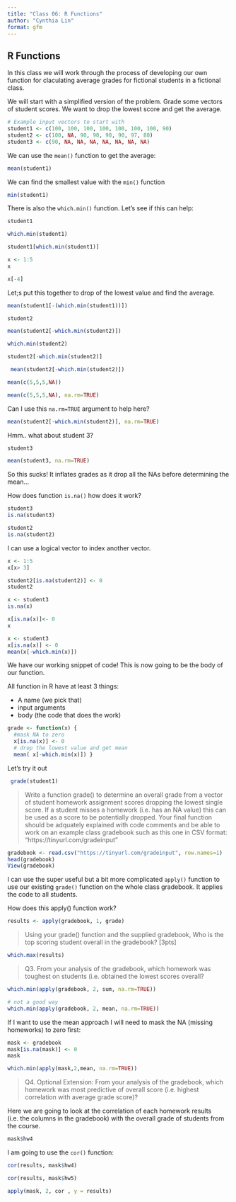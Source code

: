 ```yaml
---
title: "Class 06: R Functions"
author: "Cynthia Lin"
format: gfm
---
```


## R Functions

In this class we will work through the process of developing our own function for claculating average grades for fictional students in a fictional class. 

We will start with a simplified version of the problem. Grade some vectors of student scores. We want to drop the lowest score and get the average.

```r
# Example input vectors to start with
student1 <- c(100, 100, 100, 100, 100, 100, 100, 90)
student2 <- c(100, NA, 90, 90, 90, 90, 97, 80)
student3 <- c(90, NA, NA, NA, NA, NA, NA, NA)
```

We can use the `mean()` function to get the average:

```r
mean(student1)
```

We can find the smallest value with the `min()` function

```r
min(student1)
```
There is also the `which.min()` function. Let's see if this can help:
```r
student1
```
```r
which.min(student1)
```

```r
student1[which.min(student1)]
```

```r
x <- 1:5
x
```
```r
x[-4]
```

Let;s put this together to drop of the lowest value and find the average.
```r
mean(student1[-(which.min(student1))])
```

```r
student2
```

```r
mean(student2[-which.min(student2)])
```

```r
which.min(student2)
```
```r
student2[-which.min(student2)]
```

```r
 mean(student2[-which.min(student2)])
```
```r
mean(c(5,5,5,NA))
```

```r
mean(c(5,5,5,NA), na.rm=TRUE)
```
Can I use this `na.rm=TRUE` argument to help here?
```r
mean(student2[-which.min(student2)], na.rm=TRUE)
```
Hmm.. what about student 3?
```r
student3
```

```r
mean(student3, na.rm=TRUE)
```

So this sucks! It inflates grades as it drop all the NAs before determining the mean...

How does function `is.na()` how does it work?

```r
student3
is.na(student3)
```
```r
student2
is.na(student2)
```
I can use a logical vector to index another vector.
```r
x <- 1:5 
x[x> 3] 
```
```r
student2[is.na(student2)] <- 0
student2
```
```r
x <- student3
is.na(x)
```
```r
x[is.na(x)]<- 0
x
```
```r
x <- student3
x[is.na(x)] <- 0
mean(x[-which.min(x)])
```
We have our working snippet of code! This is now going to be the body of our function. 

All function in R have at least 3 things:

- A name (we pick that)
- input arguments
- body (the code that does the work)

```r
grade <- function(x) {
  #mask NA to zero
  x[is.na(x)] <- 0
  # drop the lowest value and get mean
  mean( x[-which.min(x)]) }
```

Let's try it out
```r
 grade(student1)
```


> Write a function grade() to determine an overall grade from a vector of student homework assignment scores dropping the lowest single score. If a student misses a homework (i.e. has an
NA value) this can be used as a score to be potentially dropped. Your final function should be adquately explained with code comments and be able to work on an example class gradebook such as this one in CSV format: “https://tinyurl.com/gradeinput” 

```r
gradebook <- read.csv("https://tinyurl.com/gradeinput", row.names=1)
head(gradebook)
View(gradebook)
```


I can use the super useful but a bit more complicated `apply()` function to use our existing `grade()` function on the whole class gradebook. It applies the code to all students.

How does this apply() function work?

```r
results <- apply(gradebook, 1, grade) 
```
>Using your grade() function and the supplied gradebook, Who is the top scoring student overall in the gradebook? [3pts]

```r
which.max(results)
```


> Q3. From your analysis of the gradebook, which homework was toughest on students (i.e. obtained the lowest scores overall? 

```r
which.min(apply(gradebook, 2, sum, na.rm=TRUE))
```
```r
# not a good way 
which.min(apply(gradebook, 2, mean, na.rm=TRUE))
```

If I want to use the mean approach I will need to mask the NA (missing homeworks) to zero first:
```r
mask <- gradebook
mask[is.na(mask)] <- 0
mask
```

```r
which.min(apply(mask,2,mean, na.rm=TRUE))
```

> Q4. Optional Extension: From your analysis of the gradebook, which homework was most predictive of overall score (i.e. highest correlation with average grade score)?

Here we are going to look at the correlation of each homework results (i.e. the columns in the gradebook) with the overall grade of students from the course. 



```r
mask$hw4
```
I am going to use the `cor()` function:
```r
cor(results, mask$hw4)
```
```r
cor(results, mask$hw5)
```
 
```r
apply(mask, 2, cor , y = results)
```









